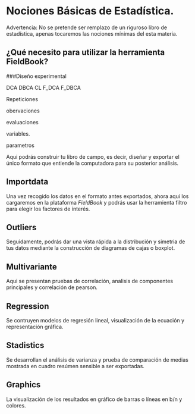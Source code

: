 # Nociones Básicas de Estadística.

Advertencia: No se pretende ser remplazo de un riguroso libro de estadística, apenas tocaremos las nociones mínimas del esta materia.

## ¿Qué necesito para utilizar la herramienta FieldBook?

###Diseño experimental

DCA
DBCA
CL
F_DCA
F_DBCA

Repeticiones

obervaciones

evaluaciones

variables.

parametros


Aqui podrás  construir tu libro de campo, es decir, diseñar y exportar el único formato que  entiende la computadora para su posterior análisis.

## Importdata

Una vez recogido los datos en el formato antes exportados, ahora aquí los cargaremos en la plataforma *FieldBook* y podrás usar la herramienta filtro para elegir los factores de interés.

## Outliers

Seguidamente, podrás  dar una vista rápida a la distribución y simetria de tus datos mediante la construcción de diagramas de cajas o boxplot.

## Multivariante

Aqui se presentan pruebas de correlación, analisis de componentes principales y correlación de pearson.

## Regression

Se contruyen modelos de regresión lineal, visualización de la ecuación y representación gráfica.

## Stadistics

Se desarrollan el análisis de varianza y prueba de comparación de medias mostrada en cuadro resúmen sensible a ser exportadas.

## Graphics

La visualización de los resultados en gráfico de barras o líneas en b/n y colores. 
